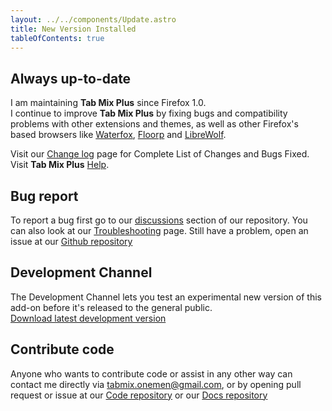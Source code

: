```yaml
---
layout: ../../components/Update.astro
title: New Version Installed
tableOfContents: true
---
```


## Always up-to-date

I am maintaining **Tab Mix Plus** since Firefox 1.0.<br />
I continue to improve **Tab Mix Plus** by fixing bugs and compatibility problems with other
extensions and themes, as well as other Firefox's based browsers like
[Waterfox](https://www.waterfox.net/), [Floorp](https://floorp.app/) and
[LibreWolf](https://librewolf.net/).

Visit our [Change log](https://github.com/onemen/TabMixPlus/releases/) page for Complete List of Changes and Bugs Fixed. <br />
Visit **Tab Mix Plus** [Help](/help/links).

## Bug report

To report a bug first go to our [discussions](https://github.com/onemen/TabMixPlus/discussions)
section of our repository. You can also look at our [Troubleshooting](/troubleshooting/tabmix-does-not-work/) page. Still have a problem, open an issue at our [Github repository](https://github.com/onemen/TabMixPlus/issues)

## Development Channel

The Development Channel lets you test an experimental new version of this add-on before it's
released to the general public.<br />
[Download latest development version](https://bitbucket.org/onemen/tabmixplus-for-firefox/downloads/)

## Contribute code

Anyone who wants to contribute code or assist in any other way can contact me directly via
tabmix.onemen@gmail.com, or by opening pull request or issue at our
[Code repository](https://github.com/onemen/TabMixPlus) or our
[Docs repository](https://github.com/onemen/tabmixplus-docs)
